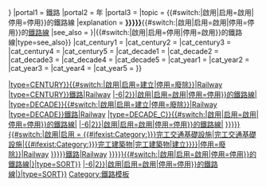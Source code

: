 <includeonly>{{Chronology category template/TEMPLATE
|century = {{{century|}}}
|decade = {{{decade|}}}
|year = {{{year|{{{1|}}}}}}
|portal1 = 鐵路
|portal2 = 年
|portal3 = 
|topic = {{#switch:{{Str mid|{{PAGENAME}}|-6|2}}|啟用|启用=啟用|停用=停用}}的鐵路線
|explanation = '''[[{{YEAR|{{{year|{{{1|}}}}}}}}]]'''{{#switch:{{Str mid|{{PAGENAME}}|-6|2}}|啟用|启用=啟用|停用=停用}}的[[鐵路線]]
|see_also = {{CCT/TABLE|{{{year|{{{1|}}}}}}|{{#switch:{{Str mid|{{PAGENAME}}|-6|2}}|啟用|启用=停用|停用=啟用}}的鐵路線|type=see_also}}
|cat_century1  = [[Category:{{CCT/TABLE|{{{century|}}}|type=CENTURY}}{{#switch:{{Str mid|{{PAGENAME}}|-6|2}}|啟用|启用=建立|停用=廢除}}|Railway]]
|cat_century2  = [[Category:{{CCT/TABLE|{{{century|}}}|type=CENTURY}}鐵路|Railway]]
|cat_century3  = [[Category:各世紀{{#switch:{{Str mid|{{PAGENAME}}|-6|2}}|啟用|启用=啟用|停用=停用}}的鐵路線|{{CCT/TABLE|{{{century|}}}|type=SORT}}]]
|cat_century4  = 
|cat_century5  =
|cat_decade1  = [[Category:{{CCT/TABLE|{{{decade|}}}|type=DECADE}}{{#switch:{{Str mid|{{PAGENAME}}|-6|2}}|啟用|启用=建立|停用=廢除}}|Railway]]
|cat_decade2  = [[Category:{{CCT/TABLE|{{{decade|}}}|type=DECADE}}鐵路|Railway]]
|cat_decade3  = [[Category:{{CCT/TABLE|{{{decade|}}}|type=DECADE_C}}{{#switch:{{Str mid|{{PAGENAME}}|-6|2}}|啟用|启用=啟用|停用=停用}}的鐵路線|{{CCT/TABLE|{{{decade|}}}|type=SORT}}]]
|cat_decade4  = [[Category:各年代{{#switch:{{Str mid|{{PAGENAME}}|-6|2}}|啟用|启用=啟用|停用=停用}}的鐵路線|{{CCT/TABLE|{{{decade|}}}|type=SORT}}]]
|cat_decade5  = 
|cat_year1  = [[Category:{{YEAR|{{{year|{{{1|}}}}}}}}{{#switch:{{Str mid|{{PAGENAME}}|-6|2}}|啟用|启用 = {{#ifexist:Category:{{YEAR|{{{year|{{{1|}}}}}}}}完工交通基礎設施|完工交通基礎設施|{{#ifexist:Category:{{YEAR|{{{year|{{{1|}}}}}}}}完工建築物|完工建築物|建立}}}}|停用=廢除}}|Railway]]
|cat_year2  = [[Category:{{YEAR|{{{year|{{{1|}}}}}}}}鐵路|Railway]]
|cat_year3  = [[Category:{{DECADE|{{{year|{{{1|}}}}}}}}{{#switch:{{Str mid|{{PAGENAME}}|-6|2}}|啟用|启用=啟用|停用=停用}}的鐵路線|{{CCT/TABLE|{{{year|{{{1|}}}}}}|type=SORT}}]]
|cat_year4  = [[Category:各年{{#switch:{{Str mid|{{PAGENAME}}|-6|2}}|啟用|启用=啟用|停用=停用}}的鐵路線|{{CCT/TABLE|{{{year|{{{1|}}}}}}|type=SORT}}]]
|cat_year5  = 
}}</includeonly><noinclude>
{{Documentation}}
[[Category:鐵路模板]]
</noinclude>